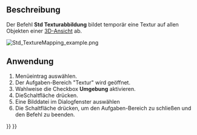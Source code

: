 <languages/>

{{Docnav/de
|[[Std_ToggleClipPlane/de|Schnittebene]]
|[[Std_ToggleVisibility/de|SichtbarkeitUmschalten]]
|[[Std_View_Menu/de|Std Menü Ansicht]]
|IconL=Std_ToggleClipPlane.svg
|IconR=Std_ToggleVisibility.svg
|IconC=Freecad.svg
}}

{{GuiCommand/de
|Name=Std TextureMapping
|Name/de=Std Texturabbildung
|MenuLocation=Ansicht → Texturabbildung...
|Workbenches=Alle
}}

<span id="Description"></span>
==Beschreibung==

Der Befehl '''Std Texturabbildung''' bildet temporär eine Textur auf allen Objekten einer [[3D_view|3D-Ansicht]] ab.

[[Image:Std_TextureMapping_example.png]]
{{Caption|Zwei Objekte, die mit einem 120 x 120 Pixel großen Bild eines Schachbrettmusters belegt wurden}}

<span id="Usage"></span>
==Anwendung==

# Menüeintrag {{MenuCommand|Ansicht → [[Image:Std_TextureMapping.svg|16px]] Texturabbildung...}} auswählen.
# Der Aufgaben-Bereich "Textur" wird geöffnet.
# Wahlweise die Checkbox '''Umgebung''' aktivieren.
# DieSchaltfläche {{Button|...}} drücken.
# Eine Bilddatei im Dialogfenster auswählen
# Die Schaltfläche {{Button|Schließen}} drücken, um den Aufgaben-Bereich zu schließen und den Befehl zu beenden.


{{Docnav/de
|[[Std_ToggleClipPlane/de|Schnittebene]]
|[[Std_ToggleVisibility/de|SichtbarkeitUmschalten]]
|[[Std_View_Menu/de|Std Menü Ansicht]]
|IconL=Std_ToggleClipPlane.svg
|IconR=Std_ToggleVisibility.svg
|IconC=Freecad.svg
}}

{{Std_Base_navi{{#translation:}}}}
{{Userdocnavi{{#translation:}}}}